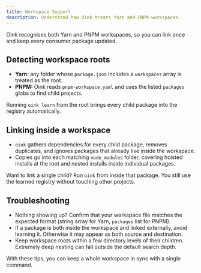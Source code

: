 ```yaml
---
title: Workspace Support
description: Understand how Oink treats Yarn and PNPM workspaces.
---
```



Oink recognises both Yarn and PNPM workspaces, so you can link once and keep every consumer package updated.

## Detecting workspace roots

- **Yarn:** any folder whose `package.json` includes a `workspaces` array is treated as the root.
- **PNPM:** Oink reads `pnpm-workspace.yaml` and uses the listed `packages` globs to find child projects.

Running `oink learn` from the root brings every child package into the registry automatically.

## Linking inside a workspace

- `oink` gathers dependencies for every child package, removes duplicates, and ignores packages that already live inside the workspace.
- Copies go into each matching `node_modules` folder, covering hoisted installs at the root and nested installs inside individual packages.

<Aside type="note">
  <p>Want to link a single child? Run <code>oink</code> from inside that package. You still use the learned registry without touching other projects.</p>
</Aside>

## Troubleshooting

- Nothing showing up? Confirm that your workspace file matches the expected format (string array for Yarn, `packages` list for PNPM).
- If a package is both inside the workspace and linked externally, avoid learning it. Otherwise it may appear as both source and destination.
- Keep workspace roots within a few directory levels of their children. Extremely deep nesting can fall outside the default search depth.

With these tips, you can keep a whole workspace in sync with a single command.
